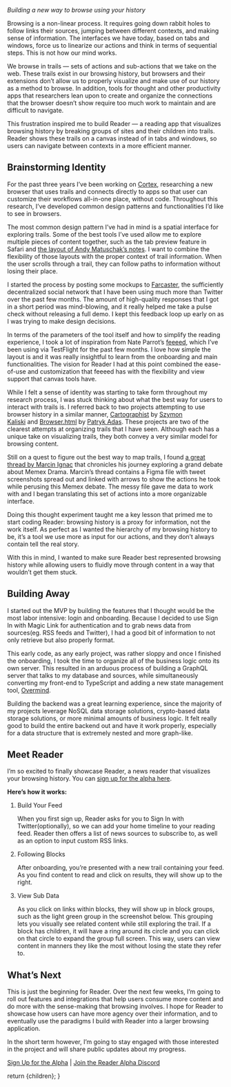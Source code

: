 
<ArticleMetaTags 
  title="Going Down the Rabbit Hole" 
  description="Going Down the Rabbit Hole"
  slug="going-down-the-rabbit-hole"
  image="https://res.cloudinary.com/dz3c2rl2o/image/upload/v1704142863/media/RabbitHoleBanner.jpg"
/>

_Building a new way to browse using your history_

Browsing is a non-linear process. It requires going down rabbit holes to follow links their sources, jumping between different contexts, and making sense of information. The interfaces we have today, based on tabs and windows, force us to linearize our actions and think in terms of sequential steps. This is not how our mind works.

We browse in trails — sets of actions and sub-actions that we take on the web. These trails exist in our browsing history, but browsers and their extensions don’t allow us to properly visualize and make use of our history as a method to browse. In addition, tools for thought and other productivity apps that researchers lean upon to create and organize the connections that the browser doesn’t show require too much work to maintain and are difficult to navigate.

This frustration inspired me to build Reader — a reading app that visualizes browsing history by breaking groups of sites and their children into trails. Reader shows these trails on a canvas instead of in tabs and windows, so users can navigate between contexts in a more efficient manner.

## Brainstorming Identity

For the past three years I’ve been working on [Cortex](https://twitter.com/withcortex), researching a new browser that uses trails and connects directly to apps so that user can customize their workflows all-in-one place, without code. Throughout this research, I’ve developed common design patterns and functionalities I’d like to see in browsers.

The most common design pattern I’ve had in mind is a spatial interface for exploring trails. Some of the best tools I’ve used allow me to explore multiple pieces of content together, such as the tab preview feature in Safari and [the layout of Andy Matuschak’s notes](https://notes.andymatuschak.org/About_these_notes). I want to combine the flexibility of those layouts with the proper context of trail information. When the user scrolls through a trail, they can follow paths to information without losing their place.

<CldImage src="media/EarlyCortexCanvas.png" alt="Early Cortex canvas" width="700" height="700" className="p-2 pt-0" />

I started the process by posting some mockups to [Farcaster](https://farcaster.xyz/), the sufficiently decentralized social network that I have been using much more than Twitter over the past few months. The amount of high-quality responses that I got in a short period was mind-blowing, and it really helped me take a pulse check without releasing a full demo. I kept this feedback loop up early on as I was trying to make design decisions.

<CldImage src="media/FCReaderPoll.png" alt="FC reader poll" width="700" height="700" className="p-2 pt-0" />

In terms of the parameters of the tool itself and how to simplify the reading experience, I took a lot of inspiration from Nate Parrot’s [feeeed](https://feeeed.nateparrott.com/), which I’ve been using via TestFlight for the past few months. I love how simple the layout is and it was really insightful to learn from the onboarding and main functionalities. The vision for Reader I had at this point combined the ease-of-use and customization that feeeed has with the flexibility and view support that canvas tools have.

<CldImage src="media/feeeed.png" alt="feeeed" width="700" height="700" className="p-2 pt-0" />

While I felt a sense of identity was starting to take form throughout my research process, I was stuck thinking about what the best way for users to interact with trails is. I referred back to two projects attempting to use browser history in a similar manner, [Cartographist](https://szymonkaliski.com/projects/cartographist/) by [Szymon Kaliski](https://twitter.com/szymon_k) and [Browser.html](https://patrykadas.com/browser.html) by [Patryk Adas](https://twitter.com/patrykadas). These projects are two of the clearest attempts at organizing trails that I have seen. Although each has a unique take on visualizing trails, they both convey a very similar model for browsing content.

Still on a quest to figure out the best way to map trails, I found [a great thread by Marcin Ignac](https://twitter.com/marcinignac/status/1184400358405234688) that chronicles his journey exploring a grand debate about Memex Drama. Marcin’s thread contains a Figma file with tweet screenshots spread out and linked with arrows to show the actions he took while perusing this Memex debate. The messy file gave me data to work with and I began translating this set of actions into a more organizable interface.

<CldImage src="media/ReaderMemexDrama.png" alt="Reader memex drama" width="700" height="700" className="p-2 pt-0" />

Doing this thought experiment taught me a key lesson that primed me to start coding Reader: browsing history is a proxy for information, not the work itself. As perfect as I wanted the hierarchy of my browsing history to be, it’s a tool we use more as input for our actions, and they don’t always contain tell the real story.

With this in mind, I wanted to make sure Reader best represented browsing history while allowing users to fluidly move through content in a way that wouldn’t get them stuck.

## Building Away

I started out the MVP by building the features that I thought would be the most labor intensive: login and onboarding. Because I decided to use Sign In with Magic Link for authentication and to grab news data from sources(eg. RSS feeds and Twitter), I had a good bit of information to not only retrieve but also properly format.

This early code, as any early project, was rather sloppy and once I finished the onboarding, I took the time to organize all of the business logic onto its own server. This resulted in an arduous process of building a GraphQL server that talks to my database and sources, while simultaneously converting my front-end to TypeScript and adding a new state management tool, [Overmind](https://overmindjs.org/).

Building the backend was a great learning experience, since the majority of my projects leverage NoSQL data storage solutions, crypto-based data storage solutions, or more minimal amounts of business logic. It felt really good to build the entire backend out and have it work properly, especially for a data structure that is extremely nested and more graph-like.

## Meet Reader

I’m so excited to finally showcase Reader, a news reader that visualizes your browsing history. You can [sign up for the alpha here](https://forms.gle/br1GR7J7kJ2HZXyL8).

**Here’s how it works:**

1.  Build Your Feed
    
    When you first sign up, Reader asks for you to Sign In with Twitter(optionally), so we can add your home timeline to your reading feed. Reader then offers a list of news sources to subscribe to, as well as an option to input custom RSS links.
    
2.  Following Blocks
    
    After onboarding, you’re presented with a new trail containing your feed. As you find content to read and click on results, they will show up to the right.
    
3.  View Sub Data
    
    As you click on links within blocks, they will show up in block groups, such as the light green group in the screenshot below. This grouping lets you visually see related content while still exploring the trail. If a block has children, it will have a ring around its circle and you can click on that circle to expand the group full screen. This way, users can view content in manners they like the most without losing the state they refer to.

<CldImage src="media/ReaderAlpha.png" alt="Reader Alpha" width="700" height="700" className="p-2 pt-0" />

## What’s Next

This is just the beginning for Reader. Over the next few weeks, I’m going to roll out features and integrations that help users consume more content and do more with the sense-making that browsing involves. I hope for Reader to showcase how users can have more agency over their information, and to eventually use the paradigms I build with Reader into a larger browsing application.

In the short term however, I’m going to stay engaged with those interested in the project and will share public updates about my progress.

[Sign Up for the Alpha](https://forms.gle/br1GR7J7kJ2HZXyL8) | [Join the Reader Alpha Discord](https://discord.gg/GWJamPb4PY)

  return <MdxLayout>{children}</MdxLayout>;
}